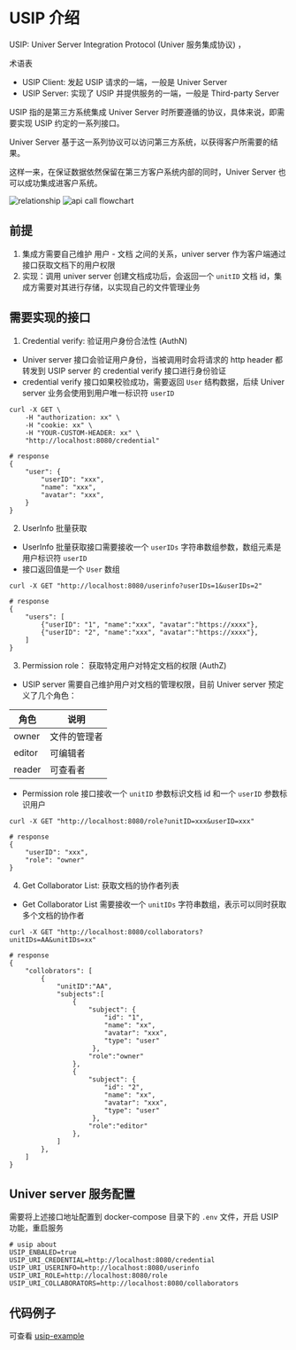 # USIP 介绍

USIP: Univer Server Integration Protocol (Univer 服务集成协议) ，

术语表

- USIP Client: 发起 USIP 请求的一端，一般是 Univer Server
- USIP Server: 实现了 USIP 并提供服务的一端，一般是 Third-party Server

USIP 指的是第三方系统集成 Univer Server 时所要遵循的协议，具体来说，即需要实现 USIP 约定的一系列接口。

Univer Server 基于这一系列协议可以访问第三方系统，以获得客户所需要的结果。

这样一来，在保证数据依然保留在第三方客户系统内部的同时，Univer Server 也可以成功集成进客户系统。

![relationship](./usip/usip-relationship.png)
![api call flowchart](./usip/usip-flowchart.png)

## 前提

1. 集成方需要自己维护 用户 - 文档 之间的关系，univer server 作为客户端通过接口获取文档下的用户权限
2. 实现：调用 univer server 创建文档成功后，会返回一个 `unitID` 文档 id，集成方需要对其进行存储，以实现自己的文件管理业务

## **需要实现的接口**

1. Credential verify: 验证用户身份合法性 (AuthN)

- Univer server 接口会验证用户身份，当被调用时会将请求的 http header 都转发到 USIP server 的 credential verify 接口进行身份验证
- credential verify 接口如果校验成功，需要返回 `User` 结构数据，后续 Univer server 业务会使用到用户唯一标识符 `userID`

```shell
curl -X GET \
    -H "authorization: xx" \
    -H "cookie: xx" \
    -H "YOUR-CUSTOM-HEADER: xx" \
    "http://localhost:8080/credential"
    
# response
{
    "user": {
        "userID": "xxx",
        "name": "xxx",
        "avatar": "xxx",
    }
}
```

2. UserInfo 批量获取

- UserInfo 批量获取接口需要接收一个 `userIDs` 字符串数组参数，数组元素是用户标识符 `userID`
- 接口返回值是一个 `User` 数组

```shell
curl -X GET "http://localhost:8080/userinfo?userIDs=1&userIDs=2"

# response
{
    "users": [
        {"userID": "1", "name":"xxx", "avatar":"https://xxxx"},
        {"userID": "2", "name":"xxx", "avatar":"https://xxxx"},
    ]
}
```

3. Permission role： 获取特定用户对特定文档的权限 (AuthZ)

- USIP server 需要自己维护用户对文档的管理权限，目前 Univer server 预定义了几个角色：

| 角色   | 说明         |
| ------ | ------------ |
| owner  | 文件的管理者 |
| editor | 可编辑者     |
| reader | 可查看者     |

- Permission role 接口接收一个 `unitID` 参数标识文档 id 和一个 `userID` 参数标识用户

```shell
curl -X GET "http://localhost:8080/role?unitID=xxx&userID=xxx"

# response
{
    "userID": "xxx",
    "role": "owner"
}
```

4. Get Collaborator List: 获取文档的协作者列表

- Get Collaborator List 需要接收一个 `unitIDs` 字符串数组，表示可以同时获取多个文档的协作者

```shell
curl -X GET "http://localhost:8080/collaborators?unitIDs=AA&unitIDs=xx"

# response
{
    "collobrators": [
        {
            "unitID":"AA",
            "subjects":[
                {
                    "subject": {
                        "id": "1",
                        "name": "xx",
                        "avatar": "xxx",
                        "type": "user"
                     },
                    "role":"owner"
                },
                {
                    "subject": {
                        "id": "2",
                        "name": "xx",
                        "avatar": "xxx",
                        "type": "user"
                     },
                    "role":"editor"
                },
            ]
        },
    ]
}
```

## Univer server 服务配置

需要将上述接口地址配置到 docker-compose 目录下的 `.env` 文件，开启 USIP 功能，重启服务

```shell
# usip about
USIP_ENBALED=true
USIP_URI_CREDENTIAL=http://localhost:8080/credential
USIP_URI_USERINFO=http://localhost:8080/userinfo
USIP_URI_ROLE=http://localhost:8080/role
USIP_URI_COLLABORATORS=http://localhost:8080/collaborators
```

## 代码例子

可查看 [usip-example](https://github.com/dream-num/usip-example)
